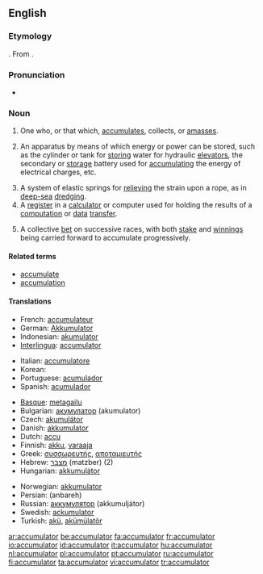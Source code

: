 ==English==

===Etymology===

{{suffix|accumulate|or}}.  From {{etyl|la}} {{term|lang=la|accumulator}}.

===Pronunciation===
* {{audio|en-us-accumulator.ogg|Audio (US)}}

===Noun===
{{en-noun}}

# One who, or that which, [[accumulate]]s, collects, or [[amass]]es.
# {{mechanics}} An apparatus by means of which energy or power can be stored, such as the cylinder or tank for [[storing]] water for hydraulic [[elevators]], the secondary or [[storage]] battery used for [[accumulating]] the energy of electrical charges, etc.
# A system of elastic springs for [[relieving]] the strain upon a rope, as in [[deep-sea]] [[dredging]].
# A [[register]] in a [[calculator]] or computer used for holding the results of a [[computation]] or [[data]] [[transfer]].
# {{horse racing|UK}} A collective [[bet]] on successive races, with both [[stake]] and [[winnings]] being carried forward to accumulate progressively.

====Related terms====
* [[accumulate]]
* [[accumulation]]

====Translations====

{{trans-top|one who or that which accumulates}}
* French: [[accumulateur]] {{m}}
* German: [[Akkumulator]] {{m}}
* Indonesian: [[akumulator]]
* [[Interlingua]]: [[accumulator]]
{{trans-mid}}
* Italian: [[accumulatore]] {{m}}
* Korean: {{t|ko|축적자|tr=chukjeokja}}
* Portuguese: [[acumulador]] {{m}}
* Spanish: [[acumulador]] {{m}}
{{trans-bottom}}

{{checktrans-top}}
* [[Basque]]: [[metagailu]]
* Bulgarian: [[акумулатор]] (akumulator) {{m}}
* Czech: [[akumulátor]] {{m}}
* Danish: [[akkumulator]]
* Dutch: [[accu]]
* Finnish: [[akku]], [[varaaja]]
* Greek: [[συσσωρευτής]], [[αποταμιευτής]]
* Hebrew: [[מצבר]] (matzber) {{m}} (2)
* Hungarian: [[akkumulátor]]
{{trans-mid}}
* Norwegian: [[akkumulator]]
* Persian: {{fa-Arab|[[انباره]]}} (anbareh)
* Russian: [[аккумулятор]] (akkumuljátor) {{m}}
* Swedish: [[ackumulator]]
* Turkish: [[akü]], [[akümülatör]]
{{trans-bottom}}

[[ar:accumulator]]
[[be:accumulator]]
[[fa:accumulator]]
[[fr:accumulator]]
[[io:accumulator]]
[[id:accumulator]]
[[it:accumulator]]
[[hu:accumulator]]
[[nl:accumulator]]
[[pl:accumulator]]
[[pt:accumulator]]
[[ru:accumulator]]
[[fi:accumulator]]
[[ta:accumulator]]
[[vi:accumulator]]
[[tr:accumulator]]
